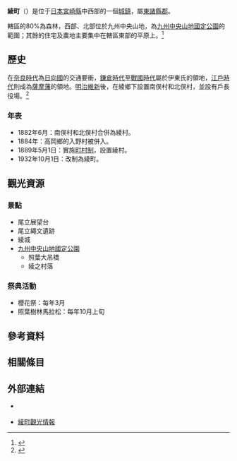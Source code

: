 {{日本町村
| 自治體名   = 綾
| 町村       = 町
| 圖像       = [[File:Honjo_River_Aya_01.JPG|240px]]
| 圖像說明   = [[本莊川|本莊川]]（綾南川）
| 町村章     = [[File:Emblem_of_Aya,_Miyazaki.svg|100px]]
| 日文原名   = 綾町
| 平假名     = あやちょう
| 羅馬字拼音 = Aya-chō
| 都道府縣   = 宮崎縣
| 支廳       =
| 郡         = 東諸縣郡
| 編號       = 45383-8
| 面積       = 95.21
| 邊界未定   = 有
| 人口       = 7,002<Ref>{{Cite web| url=https://www.pref.miyazaki.lg.jp/kense/toke/sekatsu/index.html| title=生活統計| publisher=宮崎縣政府| language=ja| accessdate=2020-03-17}}</ref>
| 統計時間   = 2020年2月1日
| 自治體     = [[宮崎市|宮崎市]]、[[小林市|小林市]]、[[國富町|國富町]]、[[西米良村|西米良村]]
| 樹         = [[照葉林|照葉林]]
| 花         = 岩杜鵑
| 鳥         =
| 其他象徵物 =
| 其他象徵   =
| 首長       = 籾田學
| 卸任日期   = 2023年6月8日
| 議員數     = 10
| 郵遞區號   = 880-1392
| 所在地     = 東諸縣郡綾町大字南俣515<br>[[File:Aya_Town_Office_Miyazaki_Japan.jpg|220px]]
| 電話號碼   = 985-77-1111
| 外部連結   = {{url|https://www.town.aya.miyazaki.jp/}}
| 地圖       = [[File:Aya_in_Miyazaki_Prefecture.png|250px]]
| 註記       = 
}}
'''綾町'''（{{jpn|j=綾町|hg=あやちょう|rm=Aya chō|f=y}}）是位于[[日本|日本]][[宮崎縣|宮崎縣]]中西部的一個[[城鎮|城鎮]]，屬[[東諸縣郡|東諸縣郡]]。

轄區的80%為森林，西部、北部位於九州中央山地，為[[九州中央山地國定公園|九州中央山地國定公園]]的範圍；其餘的住宅及農地主要集中在轄區東部的平原上。<ref>{{Cite web| publisher=綾町公所| title=綾町的介紹| url=http://www.town.aya.miyazaki.jp/ayatown/outline/intoro/index.html| accessdate=2008年10月19日| language=ja| archive-url=https://web.archive.org/web/20090515190457/http://www.town.aya.miyazaki.jp/ayatown/outline/intoro/index.html| archive-date=2009年5月15日| dead-url=yes}}</ref>

==歷史==
在[[奈良時代|奈良時代]]為[[日向國|日向國]]的交通要衝，[[鎌倉時代|鎌倉時代]]至[[戰國時代_(日本)|戰國時代]]屬於伊東氏的領地，[[江戶時代|江戶時代]]則成為[[薩摩藩|薩摩藩]]的領地。[[明治維新|明治維新]]後，在綾鄉下設置南俣村和北俣村，並設有戶長役場。<ref>{{Cite web| publisher=綾町公所| title=歷史| url=http://www.town.aya.miyazaki.jp/ayatown/outline/history/index.html| accessdate=2008年10月19日| language=ja| archive-url=https://web.archive.org/web/20110710034350/http://www.town.aya.miyazaki.jp/ayatown/outline/history/index.html| archive-date=2011年7月10日| dead-url=yes}}</ref>

===年表===
* 1882年6月：南俣村和北俣村合併為綾村。
* 1884年：高岡鄉的入野村被併入。
* 1889年5月1日：實施[[町村制|町村制]]，設置綾村。
* 1932年10月1日：改制為綾町。

== 觀光資源 ==
=== 景點 ===
* 尾立展望台
* 尾立繩文遺跡
* 綾城
* [[九州中央山地國定公園|九州中央山地國定公園]]
** 照葉大吊橋
** 綾之村落

=== 祭典活動 ===
* 櫻花祭：每年3月
* 照葉樹林馬拉松：每年10月上旬

== 參考資料 ==
{{reflist}}

== 相關條目 ==
{{commons category|Aya, Miyazaki}} 

==外部連結==

* {{Ja}} {{Facebook|ayatown|綾町}}
* {{Ja}} [https://web.archive.org/web/20190329080802/https://www.town.aya.miyazaki.jp/site/tour-guide/ 綾町觀光情報]

{{宮崎縣}}
{{Authority control}}